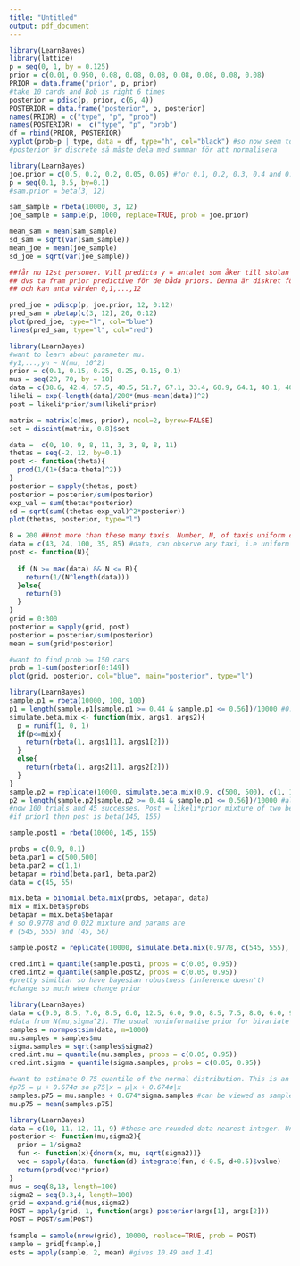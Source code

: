 ```yaml
---
title: "Untitled"
output: pdf_document
---
```


```r
library(LearnBayes)
library(lattice)
p = seq(0, 1, by = 0.125) 
prior = c(0.01, 0.950, 0.08, 0.08, 0.08, 0.08, 0.08, 0.08, 0.08)
PRIOR = data.frame("prior", p, prior)
#take 10 cards and Bob is right 6 times
posterior = pdisc(p, prior, c(6, 4))
POSTERIOR = data.frame("posterior", p, posterior)
names(PRIOR) = c("type", "p", "prob")
names(POSTERIOR) =  c("type", "p", "prob")
df = rbind(PRIOR, POSTERIOR)
xyplot(prob~p | type, data = df, type="h", col="black") #so now seem to be telepathic
#posterior är discrete så måste dela med summan för att normalisera
```

```r
library(LearnBayes)
joe.prior = c(0.5, 0.2, 0.2, 0.05, 0.05) #for 0.1, 0.2, 0.3, 0.4 and 0.5
p = seq(0.1, 0.5, by=0.1)
#sam.prior = beta(3, 12)

sam_sample = rbeta(10000, 3, 12)
joe_sample = sample(p, 1000, replace=TRUE, prob = joe.prior)

mean_sam = mean(sam_sample)
sd_sam = sqrt(var(sam_sample))
mean_joe = mean(joe_sample)
sd_joe = sqrt(var(joe_sample))

##får nu 12st personer. Vill predicta y = antalet som åker till skolan kollektivtrafik
## dvs ta fram prior predictive för de båda priors. Denna är diskret fördelning
## och kan anta värden 0,1,...,12

pred_joe = pdiscp(p, joe.prior, 12, 0:12)
pred_sam = pbetap(c(3, 12), 20, 0:12)
plot(pred_joe, type="l", col="blue")
lines(pred_sam, type="l", col="red")

```
```r
library(LearnBayes)
#want to learn about parameter mu. 
#y1,...,yn ~ N(mu, 10^2)
prior = c(0.1, 0.15, 0.25, 0.25, 0.15, 0.1)
mus = seq(20, 70, by = 10)
data = c(38.6, 42.4, 57.5, 40.5, 51.7, 67.1, 33.4, 60.9, 64.1, 40.1, 40.7,6.4)
likeli = exp(-length(data)/200*(mus-mean(data))^2)
post = likeli*prior/sum(likeli*prior)

matrix = matrix(c(mus, prior), ncol=2, byrow=FALSE)
set = discint(matrix, 0.8)$set

```

```r
data =  c(0, 10, 9, 8, 11, 3, 3, 8, 8, 11)
thetas = seq(-2, 12, by=0.1)
post <- function(theta){
  prod(1/(1+(data-theta)^2))
}
posterior = sapply(thetas, post)
posterior = posterior/sum(posterior)
exp_val = sum(thetas*posterior)
sd = sqrt(sum((thetas-exp_val)^2*posterior))
plot(thetas, posterior, type="l")
```
```r
B = 200 ##not more than these many taxis. Number, N, of taxis uniform on {1,...,B}. 
data = c(43, 24, 100, 35, 85) #data, can observe any taxi, i.e uniform on {1,...,N}
post <- function(N){
  
  if (N >= max(data) && N <= B){
    return(1/(N^length(data)))
  }else{
    return(0)
  }
}
grid = 0:300
posterior = sapply(grid, post)
posterior = posterior/sum(posterior)
mean = sum(grid*posterior)

#want to find prob >= 150 cars
prob = 1-sum(posterior[0:149])
plot(grid, posterior, col="blue", main="posterior", type="l")
```

```r
library(LearnBayes)
sample.p1 = rbeta(10000, 100, 100)
p1 = length(sample.p1[sample.p1 >= 0.44 & sample.p1 <= 0.56])/10000 #0.91 so ok
simulate.beta.mix <- function(mix, args1, args2){
  p = runif(1, 0, 1)
  if(p<=mix){
    return(rbeta(1, args1[1], args1[2]))
  }
  else{
    return(rbeta(1, args2[1], args2[2]))
  }
}
sample.p2 = replicate(10000, simulate.beta.mix(0.9, c(500, 500), c(1, 1)))
p2 = length(sample.p2[sample.p2 >= 0.44 & sample.p1 <= 0.56])/10000 #also about 0.91 so ok
#now 100 trials and 45 successes. Post = likeli*prior mixture of two betas other mix probs if prior2
#if prior1 then post is beta(145, 155)

sample.post1 = rbeta(10000, 145, 155)

probs = c(0.9, 0.1)
beta.par1 = c(500,500)
beta.par2 = c(1,1)
betapar = rbind(beta.par1, beta.par2)
data = c(45, 55)

mix.beta = binomial.beta.mix(probs, betapar, data)
mix = mix.beta$probs
betapar = mix.beta$betapar
# so 0.9778 and 0.022 mixture and params are
# (545, 555) and (45, 56)

sample.post2 = replicate(10000, simulate.beta.mix(0.9778, c(545, 555), c(45,56)))

cred.int1 = quantile(sample.post1, probs = c(0.05, 0.95))
cred.int2 = quantile(sample.post2, probs = c(0.05, 0.95))
#pretty similiar so have bayesian robustness (inference doesn't)
#change so much when change prior

```

```r
library(LearnBayes)
data = c(9.0, 8.5, 7.0, 8.5, 6.0, 12.5, 6.0, 9.0, 8.5, 7.5, 8.0, 6.0, 9.0, 8.0, 7.0, 10.0, 9.0, 7.5, 5.0, 6.5)
#data from N(mu,sigma^2). The usual noninformative prior for bivariate normal with both mean and sigma unknown is g(mu,sigma^2) ~ 1/sigma^2
samples = normpostsim(data, m=1000)
mu.samples = samples$mu
sigma.samples = sqrt(samples$sigma2)
cred.int.mu = quantile(mu.samples, probs = c(0.05, 0.95))
cred.int.sigma = quantile(sigma.samples, probs = c(0.05, 0.95))

#want to estimate 0.75 quantile of the normal distribution. This is an unknown parameter
#p75 = μ + 0.674σ so p75|x = μ|x + 0.674σ|x
samples.p75 = mu.samples + 0.674*sigma.samples #can be viewed as samples from posterior of p75 | x
mu.p75 = mean(samples.p75)
```


```r
library(LearnBayes)
data = c(10, 11, 12, 11, 9) #these are rounded data nearest integer. Unrounded data is ~ N(mu,sigma2)
posterior <- function(mu,sigma2){
  prior = 1/sigma2
  fun <- function(x){dnorm(x, mu, sqrt(sigma2))}
  vec = sapply(data, function(d) integrate(fun, d-0.5, d+0.5)$value)
  return(prod(vec)*prior)
}
mus = seq(8,13, length=100)
sigma2 = seq(0.3,4, length=100)
grid = expand.grid(mus,sigma2)
POST = apply(grid, 1, function(args) posterior(args[1], args[2]))
POST = POST/sum(POST)

fsample = sample(nrow(grid), 10000, replace=TRUE, prob = POST)
sample = grid[fsample,]
ests = apply(sample, 2, mean) #gives 10.49 and 1.41

```

```r

```


